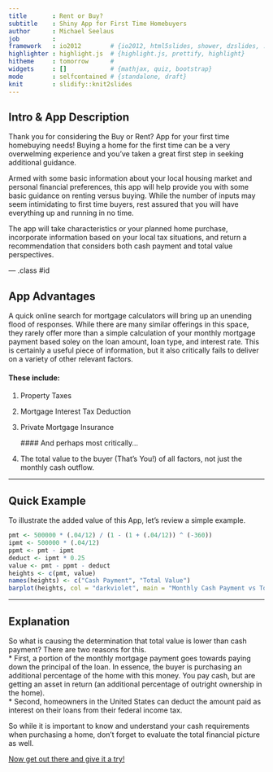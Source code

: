 ```yaml
---
title       : Rent or Buy?
subtitle    : Shiny App for First Time Homebuyers
author      : Michael Seelaus
job         : 
framework   : io2012        # {io2012, html5slides, shower, dzslides, ...}
highlighter : highlight.js  # {highlight.js, prettify, highlight}
hitheme     : tomorrow      # 
widgets     : []            # {mathjax, quiz, bootstrap}
mode        : selfcontained # {standalone, draft}
knit        : slidify::knit2slides
---
```


## Intro & App Description

Thank you for considering the Buy or Rent? App for your first time homebuying needs!  Buying a home 
for the first time can be a very overwelming experience and you've taken a great first step in seeking 
additional guidance.  
  
Armed with some basic information about your local housing market and personal financial preferences, 
this app will help provide you with some basic guidance on renting versus buying.  While the number 
of inputs may seem intimidating to first time buyers, rest assured that you will have everything 
up and running in no time.  
  
The app will take characteristics or your planned home purchase, incorporate information based on your 
local tax situations, and return a recommendation that considers both cash payment and total value 
perspectives.

--- .class #id 

## App Advantages

A quick online search for mortgage calculators will bring up an unending flood of responses.  While there 
are many similar offerings in this space, they rarely offer more than a simple calculation of your monthly 
mortgage payment based soley on the loan amount, loan type, and interest rate.  This is certainly a useful 
piece of information, but it also critically fails to deliver on a variety of other relevant factors.  
  
#### These include:  
1. Property Taxes
2. Mortgage Interest Tax Deduction
3. Private Mortgage Insurance
  
    #### And perhaps most critically...
4. The total value to the buyer (That's You!) of all factors, not just the monthly cash outflow.

---

## Quick Example

To illustrate the added value of this App, let's review a simple example.  
  
```r
pmt <- 500000 * (.04/12) / (1 - (1 + (.04/12)) ^ (-360))
ipmt <- 500000 * (.04/12)
ppmt <- pmt - ipmt
deduct <- ipmt * 0.25
value <- pmt - ppmt - deduct
heights <- c(pmt, value)
names(heights) <- c("Cash Payment", "Total Value")
barplot(heights, col = "darkviolet", main = "Monthly Cash Payment vs Total Value")
```

---

## Explanation
So what is causing the determination that total value is lower than cash payment?  There are two reasons 
for this.  
* First, a portion of the monthly mortgage payment goes towards paying down the principal of the loan.  In 
essence, the buyer is purchasing an additional percentage of the home with this money.  You pay cash, but are 
getting an asset in return (an additional percentage of outright ownership in the home).  
* Second, homeowners in the United States can deduct the amount paid as interest on their loans from their 
federal income tax.  
  
So while it is important to know and understand your cash requirements when purchasing a home, don't forget 
to evaluate the total financial picture as well.  
  
[Now get out there and give it a try!](http://michaelseelaus.shinyapps.io/DataProducts_Coursera)